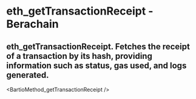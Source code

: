 # eth_getTransactionReceipt - Berachain

## eth_getTransactionReceipt. Fetches the receipt of a transaction by its hash, providing information such as status, gas used, and logs generated.


<BartioMethod_getTransactionReceipt />
